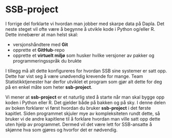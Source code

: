 # SSB-project

I forrige del forklarte vi hvordan man jobber med skarpe data på Dapla. Det neste steget vil ofte være å begynne å utvikle kode i Python og/eller R. Dette innebærer at man helst skal: 

- versjonshåndtere med **Git**
- opprette et **GitHub**-repo
- opprette et **virtuelt miljø** som husker hvilke versjoner av pakker og programmeringsspråk du brukte

I tillegg må alt dette konfigureres for hvordan SSB sine systemer er satt opp. Dette har vist seg å være unødvendig krevende for mange. Team Statistikktjenester har derfor utviklet et program som gjør alt dette for deg på en enkel måte som heter **ssb-project**. 

Vi mener at **ssb-project** er et naturlig sted å starte når man skal bygge opp koden i Python eller R. Det gjelder både på bakken og på sky. I denne delen av boken forklarer vi først hvordan du bruker **ssb-project** i det første kapitlet. Siden programmet skjuler mye av kompleksiteten rundt dette, så bruker vi de andre kapitlene til å forklare hvordan man ville satt opp dette uten hjelp av programmet. Dermed vil det være lett for SSB-ansatte å skjønne hva som gjøres og hvorfor det er nødvendig. 